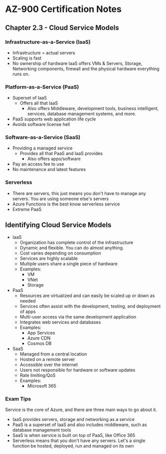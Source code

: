 # AZ-900 Certification Notes
## Chapter 2.3 - Cloud Service Models

### Infrastructure-as-a-Service (IaaS)
* Infrastructure = actual servers
* Scaling is fast
* No ownership of hardware
IaaS offers VMs & Servers, Storage, Networking components, firewall and the physical hardware everything runs on.

### Platform-as-a-Service (PaaS)
* Superset of IaaS
	* Offers all that IaaS
		* Also offers Middleware, development tools, business intelligent, services, database management systems, and more.
* PaaS supports web application life cycle
* Avoids software license hell

### Software-as-a-Service (SaaS)
* Providing a managed service
	* Provides all that PaaS and IaaS provides
		* Also offers apps/software
* Pay an access fee to use
* No maintenance and latest features

### Serverless
* There are servers, this just means you don't have to manage any servers. You are using someone else's servers
* Azure Functions is the best know serverless service
* Extreme PaaS

## Identifying Cloud Service Models
* IaaS
	* Organization has complete control of the infrastructure
	* Dynamic and flexible. You can do almost anything.
	* Cost varies depending on consumption
	* Services are highly scalable
	* Multiple users share a single piece of hardware
	* Examples:
		* VM
		* VNet
		* Storage
* PaaS
	* Resources are virtualized and can easily be scaled up or down as needed
	* Services often assist with the development, testing, and deployment of apps
	* Multi-user access via the same development application
	* Integrates web services and databases
	* Examples:
		* App Services
		* Azure CDN
		* Cosmos DB
* SaaS
	* Managed from a central location
	* Hosted on a remote server
	* Accessible over the internet
	* Users not responsible for hardware or software updates
	* Rate limiting/QoS
	* Examples:
		* Microsoft 365

### Exam Tips
Service is the core of Azure, and there are three main ways to go about it.
* IaaS provides servers, storage and networking as a service
* PaaS is a superset of IaaS and also includes middleware, such as database management tools
* SaaS is when service is built on top of PaaS, like Office 365
* Serverless means that you don't have any servers. Let's a single function be hosted, deployed, run and managed on its own
